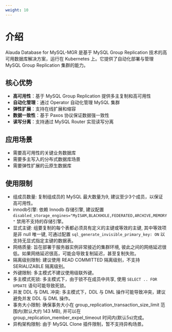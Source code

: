```yaml
---
weight: 10
---
```


# 介绍

Alauda Database for MySQL-MGR 是基于 MySQL Group Replication 技术的高可用数据库解决方案，运行在 Kubernetes 上。它提供了自动化部署与管理 MySQL Group Replication 集群的能力。

## 核心优势

- **高可用性**：基于 MySQL Group Replication 提供多主复制和高可用性
- **自动化管理**：通过 Operator 自动化管理 MySQL 集群
- **弹性扩展**：支持在线扩展和缩容
- **数据一致性**：基于 Paxos 协议保证数据强一致性
- **读写分离**：支持通过 MySQL Router 实现读写分离

## 应用场景

- 需要高可用性的关键业务数据库
- 需要多主写入的分布式数据库场景
- 需要弹性扩展的云原生数据库

## 使用限制

- 组成员数量: 复制组成员的 MySQL 最大数量为9, 建议至少3个成员，以保证高可用性。
- innodb引擎: 依赖 Innodb 存储引擎, 建议配置 `disabled_storage_engines="MyISAM,BLACKHOLE,FEDERATED,ARCHIVE,MEMORY"` 禁用不支持的存储引擎。
- 显式主键: 组要复制的每个表都必须具有定义的主键或等效的主键, 其中等效项是非 null 唯一键, 可通过配置 `sql_generate_invisible_primary_key: ON` 以支持无显式指定主键的数据表。
- 网络质量: 旨在部署于服务器实例非常接近的集群环境, 彼此之间的网络延迟很低。如果网络延迟很高，可能会导致复制延迟，甚至复制失败。
- 隔离级别限制: 建议使用 READ COMMITTED 隔离级别，不支持 SERIALIZABLE 隔离级别。
- 外键限制: 多主模式不建议使用级联外键。
- 多主模式死锁: 多主模式下，由于锁不在成员中共享, 使用 `SELECT .. FOR UPDATE` 语句可能导致死锁。
- 并发 DDL 与 DML 冲突: 多主模式下，DDL 与 DML 操作可能导致冲突，建议避免并发 DDL 与 DML 操作。
- 事务大小限制: 确保事务大小在 group_replication_transaction_size_limit 范围内(默认大约 143 MB), 并可以在  group_replication_member_expel_timeout 时间内(默认5s)完成。
- 异构架构限制: 由于 MySQL Clone 插件限制，暂不支持异构场景。
